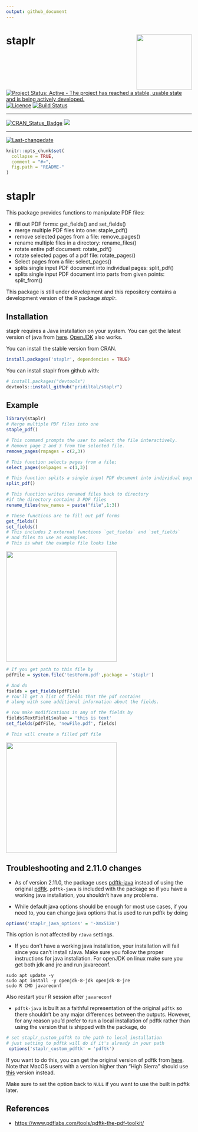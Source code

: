```yaml
---
output: github_document
---
```


# staplr <img src="man/figures/logo.png" align="right" height="150"/>

[![Project Status: Active - The project has reached a stable, usable state and is being actively developed.](http://www.repostatus.org/badges/latest/active.svg)](http://www.repostatus.org/#active)
[![Licence](https://img.shields.io/badge/licence-GPL--3-blue.svg)](https://www.gnu.org/licenses/gpl-3.0.en.html)
[![Build Status](https://travis-ci.org/pridiltal/staplr.svg?branch=master)](https://travis-ci.org/pridiltal/staplr)

---

[![CRAN_Status_Badge](http://www.r-pkg.org/badges/version/staplr)](https://cran.r-project.org/web/packages/staplr/index.html)
[![](http://cranlogs.r-pkg.org/badges/staplr)](http://cran.rstudio.com/web/packages/staplr/index.html)
 
---
 
[![Last-changedate](https://img.shields.io/badge/last%20change-`r gsub('-', '--', Sys.Date())`-yellowgreen.svg)](/commits/master)

<!-- README.md is generated from README.Rmd. Please edit that file -->

```r
knitr::opts_chunk$set(
  collapse = TRUE,
  comment = "#>",
  fig.path = "README-"
)
```

# staplr

This package provides functions to manipulate PDF files:

   - fill out PDF forms: get_fields() and set_fields() 
   - merge multiple PDF files into one: staple_pdf() 
   - remove selected pages from a file: remove_pages()
   - rename multiple files in a directory: rename_files()
   - rotate entire pdf document: rotate_pdf() 
   - rotate selected pages of a pdf file: rotate_pages()
   - Select pages from a file: select_pages()
   - splits single input PDF document into individual pages: split_pdf()
   - splits single input PDF document into parts from given points: split_from()

This package is still under development and this repository contains a development version of the R package *staplr*.


## Installation

staplr requires a Java installation on your system. You can get the latest version
of java from [here](https://www.java.com/en/download/). [OpenJDK](https://openjdk.java.net/) also works.

You can install the stable version from CRAN.

```r
install.packages('staplr', dependencies = TRUE)
```


You can install staplr from github with:

```r
# install.packages("devtools")
devtools::install_github("pridiltal/staplr")
```


## Example
```r
library(staplr)
# Merge multiple PDF files into one
staple_pdf()

# This command prompts the user to select the file interactively. 
# Remove page 2 and 3 from the selected file.
remove_pages(rmpages = c(2,3))

# This function selects pages from a file;
select_pages(selpages = c(1,3))

# This function splits a single input PDF document into individual pages
split_pdf()

# This function writes renamed files back to directory
#if the directory contains 3 PDF files
rename_files(new_names = paste("file",1:3))

# These functions are to fill out pdf forms
get_fields() 
set_fields()
# This includes 2 external functions `get_fields` and `set_fields` 
# and files to use as examples.
# This is what the example file looks like
```

<img src="https://user-images.githubusercontent.com/6352379/37745585-bc7bb8e8-2d32-11e8-918c-e52a0a549118.png" height="300" />


```r
# If you get path to this file by
pdfFile = system.file('testForm.pdf',package = 'staplr')

# And do
fields = get_fields(pdfFile)
# You'll get a list of fields that the pdf contains 
# along with some additional information about the fields.

# You make modifications in any of the fields by
fields$TextField1$value = 'this is text'
set_fields(pdfFile, 'newFile.pdf', fields)

# This will create a filled pdf file
```

<img src="https://user-images.githubusercontent.com/6352379/37745838-65986038-2d34-11e8-9d16-5d6514ef24ab.png" height="300" />

## Troubleshooting and 2.11.0 changes

- As of version 2.11.0, the package uses [pdftk-java](https://gitlab.com/pdftk-java/pdftk) instead of using the original [pdftk](https://www.pdflabs.com/tools/pdftk-the-pdf-toolkit/). `pdftk-java`
is included with the package so if you have a working java installation, you shouldn't
have any problems.

- While default java options should be enough for most use cases, if you need to,
you can change java options that is used to run pdftk by doing

```r
options('staplr_java_options' = '-Xmx512m') 
```

This option is not affected by `rJava` settings.

- If you don't have a working java installation, your installation will fail since
you can't install rJava. Make sure you follow the proper instructions for java installation. For openJDK on linux make sure you get both jdk and jre and run javareconf.

```
sudo apt update -y
sudo apt install -y openjdk-8-jdk openjdk-8-jre
sudo R CMD javareconf
```
Also restart your R session after `javareconf`

- `pdftk-java` is built as a faithful representation of the original `pdftk` so
there shouldn't be any major differences between the outputs. However, for any reason you'd prefer to run a local installation of pdftk rather than using the version that is shipped with the package, do

```r
# set staplr_custom_pdftk to the path to local installation
# just setting to pdftk will do if it's already in your path
 options('staplr_custom_pdftk' = 'pdftk') 

```
If you want to do this, you can get the original version of pdftk from [here](https://www.pdflabs.com/tools/pdftk-the-pdf-toolkit/). Note that MacOS users
with a version higher than "High Sierra" should use [this](https://www.pdflabs.com/tools/pdftk-the-pdf-toolkit/pdftk_server-2.02-mac_osx-10.11-setup.pkg) version instead.


Make sure to set the option back to `NULL` if you want to use the built in pdftk later.


## References

- [https://www.pdflabs.com/tools/pdftk-the-pdf-toolkit/](https://www.pdflabs.com/tools/pdftk-the-pdf-toolkit/)
